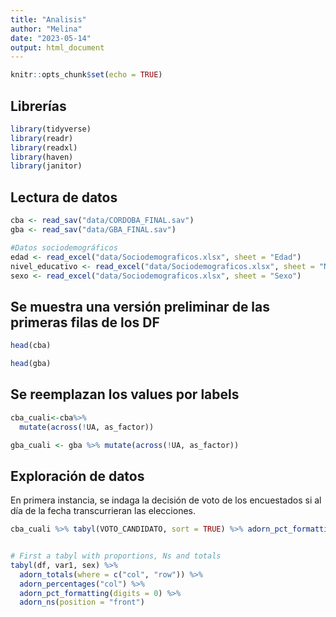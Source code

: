 ```yaml
---
title: "Analisis"
author: "Melina"
date: "2023-05-14"
output: html_document
---
```


```r
knitr::opts_chunk$set(echo = TRUE)
```

## Librerías

```r
library(tidyverse)
library(readr)
library(readxl)
library(haven)
library(janitor)
```


## Lectura de datos

```r
cba <- read_sav("data/CORDOBA_FINAL.sav")
gba <- read_sav("data/GBA_FINAL.sav")

#Datos sociodemográficos
edad <- read_excel("data/Sociodemograficos.xlsx", sheet = "Edad")
nivel_educativo <- read_excel("data/Sociodemograficos.xlsx", sheet = "Nivel_educativo")
sexo <- read_excel("data/Sociodemograficos.xlsx", sheet = "Sexo")

```

## Se muestra una versión preliminar de las primeras filas de los DF

```r
head(cba)
```
```r
head(gba)
```


## Se reemplazan los values por labels
```r

cba_cuali<-cba%>%
  mutate(across(!UA, as_factor))

gba_cuali <- gba %>% mutate(across(!UA, as_factor))

```

## Exploración de datos

En primera instancia, se indaga la decisión de voto de los encuestados si al día de la fecha transcurrieran las elecciones. 
```r

cba_cuali %>% tabyl(VOTO_CANDIDATO, sort = TRUE) %>% adorn_pct_formatting() %>% adorn_totals()


# First a tabyl with proportions, Ns and totals
tabyl(df, var1, sex) %>%
  adorn_totals(where = c("col", "row")) %>%
  adorn_percentages("col") %>%
  adorn_pct_formatting(digits = 0) %>%
  adorn_ns(position = "front")

```





